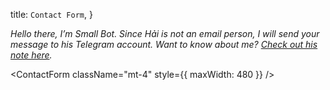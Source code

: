 
  title: `Contact Form`,
}


_Hello there, I’m Small Bot. Since Hải is not an email person, I will send your message to his Telegram account. Want to know about me? [Check out his note here](/blog/the-small-bot)._

<ContactForm className="mt-4" style={{ maxWidth: 480 }} />
